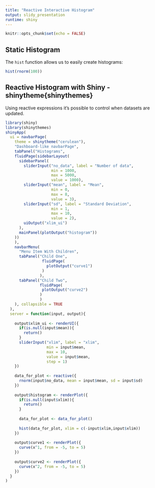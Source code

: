 ```yaml
---
title: "Reactive Interactive Histogram"
output: slidy_presentation
runtime: shiny
---
```


```r
knitr::opts_chunk$set(echo = FALSE)
```

## Static Histogram

The `hist` function allows us to easily create histograms:

```r
hist(rnorm(100))
```


## Reactive Histogram with Shiny - shinytheme{shinythemes}

Using reactive expressions it's possible to control when datasets are updated.


```r
library(shiny)
library(shinythemes)
shinyApp(
  ui = navbarPage(
    theme = shinytheme("cerulean"),
    "Dashboard-like navbarPage",
    tabPanel("Histograms",
    fluidPage(sidebarLayout(
      sidebarPanel(
        sliderInput("no_data", label = "Number of data",
                    min = 1000,
                    max = 5000,
                    value = 1000),
        sliderInput("mean", label = "Mean",
                    min = 0,
                    max = 8,
                    value = 3),
        sliderInput("sd", label = "Standard Deviation",
                    min = 1,
                    max = 10,
                    value = 2),
        uiOutput("xlim_ui")
      ),
      mainPanel(plotOutput("histogram"))
    ))
    ),
    navbarMenu(
      "Menu Item With Children",
      tabPanel("Child One",
                fluidPage(
                  plotOutput("curve1")
                )
               ),
      tabPanel("Child Two",
               fluidPage(
                plotOutput("curve2")
               )
               )
    ), collapsible = TRUE
  ),
  server = function(input, output){
    
    output$xlim_ui <- renderUI({
      if(is.null(input$mean)){
        return()
      }
      sliderInput("xlim", label = "xlim",
                  min = input$mean,
                  max = 10,
                  value = input$mean,
                  step = 1)
    })
    
    data_for_plot <- reactive({
      rnorm(input$no_data, mean = input$mean, sd = input$sd)
    })
    
    output$histogram <- renderPlot({
      if(is.null(input$xlim)){
        return()
      }
      
      data_for_plot <- data_for_plot()
      
      hist(data_for_plot, xlim = c(-input$xlim,input$xlim))
    })
    
    output$curve1 <- renderPlot({
      curve(x^1, from = -5, to = 5)
    })
    
    output$curve2 <- renderPlot({
      curve(x^2, from = -5, to = 5)
    })
  }
)
```

